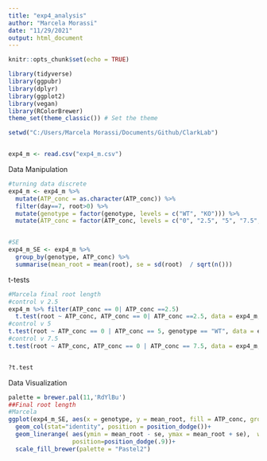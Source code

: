 ```yaml
---
title: "exp4_analysis"
author: "Marcela Morassi"
date: "11/29/2021"
output: html_document
---
```


```r
knitr::opts_chunk$set(echo = TRUE)

library(tidyverse)
library(ggpubr)
library(dplyr)
library(ggplot2)
library(vegan)
library(RColorBrewer)
theme_set(theme_classic()) # Set the theme

setwd("C:/Users/Marcela Morassi/Documents/Github/ClarkLab")


exp4_m <- read.csv("exp4_m.csv")
```

Data Manipulation
```r
#turning data discrete
exp4_m <- exp4_m %>% 
  mutate(ATP_conc = as.character(ATP_conc)) %>% 
  filter(day==7, root>0) %>% 
  mutate(genotype = factor(genotype, levels = c("WT", "KO"))) %>% 
  mutate(ATP_conc = factor(ATP_conc, levels = c("0", "2.5", "5", "7.5", "10")))


#SE
exp4_m_SE <- exp4_m %>% 
  group_by(genotype, ATP_conc) %>% 
  summarise(mean_root = mean(root), se = sd(root)  / sqrt(n()))
```

t-tests
```r
#Marcela final root length
#control v 2.5
exp4_m %>% filter(ATP_conc == 0| ATP_conc ==2.5)
  t.test(root ~ ATP_conc, ATP_conc == 0| ATP_conc ==2.5, data = exp4_m, var.equal=FALSE, conf.level=0.95)
#control v 5
t.test(root ~ ATP_conc == 0 | ATP_conc == 5, genotype == "WT", data = exp4_m, var.equal=FALSE, conf.level=0.95)
#control v 7.5
t.test(root ~ ATP_conc, ATP_conc == 0 | ATP_conc == 7.5, data = exp4_m, var.equal=FALSE, conf.level=0.95)


?t.test

```

Data Visualization
```r
palette = brewer.pal(11,'RdYlBu')
##Final root length
#Marcela
ggplot(exp4_m_SE, aes(x = genotype, y = mean_root, fill = ATP_conc, group = factor (ATP_conc)), col=palette) +
  geom_col(stat="identity", position = position_dodge())+
  geom_linerange( aes(ymin = mean_root - se, ymax = mean_root + se),  width=.2,
                  position=position_dodge(.9))+
  scale_fill_brewer(palette = "Pastel2")
```

